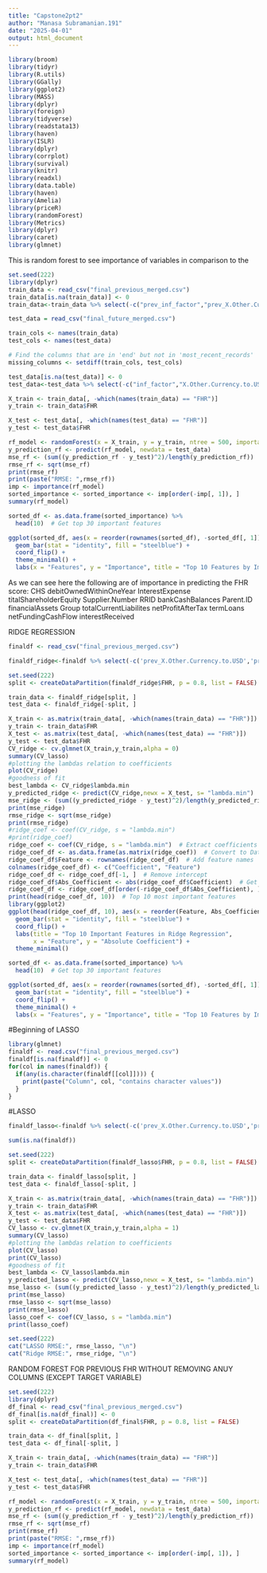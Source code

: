 ---
title: "Capstone2pt2"
author: "Manasa Subramanian.191"
date: "2025-04-01"
output: html_document
---

```{r}
library(broom)
library(tidyr)
library(R.utils)
library(GGally)
library(ggplot2)
library(MASS)
library(dplyr)
library(foreign)
library(tidyverse)
library(readstata13)
library(haven)
library(ISLR)
library(dplyr)
library(corrplot)
library(survival)
library(knitr)
library(readxl)
library(data.table)
library(haven)
library(Amelia)
library(priceR)
library(randomForest)
library(Metrics)
library(dplyr)
library(caret)
library(glmnet)
```


This is random forest to see importance of variables in comparison to the 
```{r}
set.seed(222)
library(dplyr)
train_data <- read_csv("final_previous_merged.csv")
train_data[is.na(train_data)] <- 0
train_data<-train_data %>% select(-c("prev_inf_factor","prev_X.Other.Currency.to.USD","prev_financialDate"))

test_data = read_csv("final_future_merged.csv")

train_cols <- names(train_data)
test_cols <- names(test_data)

# Find the columns that are in 'end' but not in 'most_recent_records'
missing_columns <- setdiff(train_cols, test_cols)

test_data[is.na(test_data)] <- 0
test_data<-test_data %>% select(-c("inf_factor","X.Other.Currency.to.USD","financialDate"))

X_train <- train_data[, -which(names(train_data) == "FHR")]  
y_train <- train_data$FHR 

X_test <- test_data[, -which(names(test_data) == "FHR")]  
y_test <- test_data$FHR

rf_model <- randomForest(x = X_train, y = y_train, ntree = 500, importance = TRUE)
y_prediction_rf <- predict(rf_model, newdata = test_data)
mse_rf <- (sum((y_prediction_rf - y_test)^2)/length(y_prediction_rf))
rmse_rf <- sqrt(mse_rf)
print(rmse_rf)
print(paste("RMSE: ",rmse_rf))
imp <- importance(rf_model)
sorted_importance <- sorted_importance <- imp[order(-imp[, 1]), ]
summary(rf_model)
```

```{r}
sorted_df <- as.data.frame(sorted_importance) %>%
  head(10)  # Get top 30 important features

ggplot(sorted_df, aes(x = reorder(rownames(sorted_df), -sorted_df[, 1]), y = sorted_df[, 1])) +
  geom_bar(stat = "identity", fill = "steelblue") +
  coord_flip() +
  theme_minimal() +
  labs(x = "Features", y = "Importance", title = "Top 10 Features by Importance")
```
As we can see here the following are of importance in predicting the FHR score:
CHS
debitOwnedWithinOneYear
InterestExpense
titalShareholderEquity
Supplier.Number
RRID
bankCashBalances
Parent.ID
financialAssets
Group
totalCurrentLiabilites
netProfitAfterTax
termLoans
netFundingCashFlow
interestReceived

RIDGE REGRESSION

```{r}
finaldf <- read_csv("final_previous_merged.csv")

finaldf_ridge<-finaldf %>% select(-c('prev_X.Other.Currency.to.USD','prev_inf_factor','prev_financialDate'))
```

```{r}
set.seed(222)
split <- createDataPartition(finaldf_ridge$FHR, p = 0.8, list = FALSE)

train_data <- finaldf_ridge[split, ]
test_data <- finaldf_ridge[-split, ]

X_train <- as.matrix(train_data[, -which(names(train_data) == "FHR")])
y_train <- train_data$FHR 
X_test <- as.matrix(test_data[, -which(names(test_data) == "FHR")])
y_test <- test_data$FHR
CV_ridge <- cv.glmnet(X_train,y_train,alpha = 0)
summary(CV_lasso)
#plotting the lambdas relation to coefficients
plot(CV_ridge)
#goodness of fit
best_lambda <- CV_ridge$lambda.min
y_predicted_ridge <- predict(CV_ridge,newx = X_test, s= "lambda.min")
mse_ridge <- (sum((y_predicted_ridge - y_test)^2)/length(y_predicted_ridge))
print(mse_ridge)
rmse_ridge <- sqrt(mse_ridge)
print(rmse_ridge)
#ridge_coef <- coef(CV_ridge, s = "lambda.min")
#print(ridge_coef)
ridge_coef <- coef(CV_ridge, s = "lambda.min")  # Extract coefficients at best lambda
ridge_coef_df <- as.data.frame(as.matrix(ridge_coef))  # Convert to DataFrame
ridge_coef_df$Feature <- rownames(ridge_coef_df)  # Add feature names
colnames(ridge_coef_df) <- c("Coefficient", "Feature")
ridge_coef_df <- ridge_coef_df[-1, ]  # Remove intercept
ridge_coef_df$Abs_Coefficient <- abs(ridge_coef_df$Coefficient)  # Get absolute values
ridge_coef_df <- ridge_coef_df[order(-ridge_coef_df$Abs_Coefficient), ]
print(head(ridge_coef_df, 10))  # Top 10 most important features
library(ggplot2)
ggplot(head(ridge_coef_df, 10), aes(x = reorder(Feature, Abs_Coefficient), y = Abs_Coefficient)) +
  geom_bar(stat = "identity", fill = "steelblue") +
  coord_flip() +
  labs(title = "Top 10 Important Features in Ridge Regression",
       x = "Feature", y = "Absolute Coefficient") +
  theme_minimal()

```


```{r}
sorted_df <- as.data.frame(sorted_importance) %>%
  head(10)  # Get top 30 important features

ggplot(sorted_df, aes(x = reorder(rownames(sorted_df), -sorted_df[, 1]), y = sorted_df[, 1])) +
  geom_bar(stat = "identity", fill = "steelblue") +
  coord_flip() +
  theme_minimal() +
  labs(x = "Features", y = "Importance", title = "Top 10 Features by Importance for Ridge")
```


#Beginning of LASSO

```{r}
library(glmnet)
finaldf <- read.csv("final_previous_merged.csv")
finaldf[is.na(finaldf)] <- 0
for(col in names(finaldf)) {
  if(any(is.character(finaldf[[col]]))) {
    print(paste("Column", col, "contains character values"))
  }
}
```

#LASSO

```{r}

finaldf_lasso<-finaldf %>% select(-c('prev_X.Other.Currency.to.USD','prev_inf_factor','prev_financialDate'))
```

```{r}
sum(is.na(finaldf))
```


```{r}
set.seed(222)
split <- createDataPartition(finaldf_lasso$FHR, p = 0.8, list = FALSE)

train_data <- finaldf_lasso[split, ]
test_data <- finaldf_lasso[-split, ]

X_train <- as.matrix(train_data[, -which(names(train_data) == "FHR")])
y_train <- train_data$FHR 
X_test <- as.matrix(test_data[, -which(names(test_data) == "FHR")])
y_test <- test_data$FHR
CV_lasso <- cv.glmnet(X_train,y_train,alpha = 1)
summary(CV_lasso)
#plotting the lambdas relation to coefficients
plot(CV_lasso)
print(CV_lasso)
#goodness of fit
best_lambda <- CV_lasso$lambda.min
y_predicted_lasso <- predict(CV_lasso,newx = X_test, s= "lambda.min")
mse_lasso <- (sum((y_predicted_lasso - y_test)^2)/length(y_predicted_lasso))
print(mse_lasso)
rmse_lasso <- sqrt(mse_lasso)
print(rmse_lasso)
lasso_coef <- coef(CV_lasso, s = "lambda.min")
print(lasso_coef)
```

```{r}
set.seed(222)
cat("LASSO RMSE:", rmse_lasso, "\n")
cat("Ridge RMSE:", rmse_ridge, "\n")
```




RANDOM FOREST FOR PREVIOUS FHR WITHOUT REMOVING ANUY COLUMNS
(EXCEPT TARGET VARIABLE)

```{r}
set.seed(222)
library(dplyr)
df_final <- read_csv("final_previous_merged.csv")
df_final[is.na(df_final)] <- 0
split <- createDataPartition(df_final$FHR, p = 0.8, list = FALSE)

train_data <- df_final[split, ]
test_data <- df_final[-split, ]

X_train <- train_data[, -which(names(train_data) == "FHR")]  
y_train <- train_data$FHR 

X_test <- test_data[, -which(names(test_data) == "FHR")]  
y_test <- test_data$FHR

rf_model <- randomForest(x = X_train, y = y_train, ntree = 500, importance = TRUE)
y_prediction_rf <- predict(rf_model, newdata = test_data)
mse_rf <- (sum((y_prediction_rf - y_test)^2)/length(y_prediction_rf))
rmse_rf <- sqrt(mse_rf)
print(rmse_rf)
print(paste("RMSE: ",rmse_rf))
imp <- importance(rf_model)
sorted_importance <- sorted_importance <- imp[order(-imp[, 1]), ]
summary(rf_model)
```
